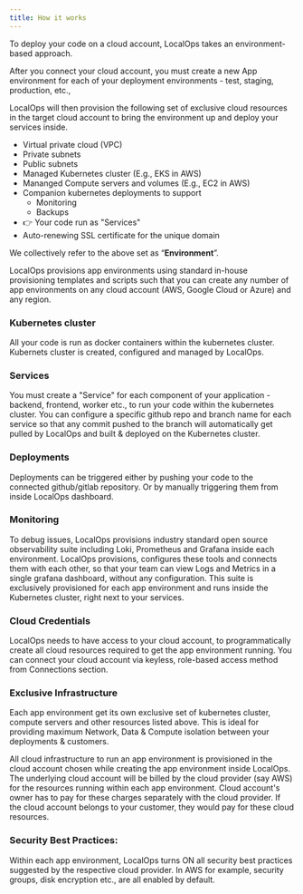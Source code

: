 ```yaml
---
title: How it works
---
```


To deploy your code on a cloud account, LocalOps takes an environment-based approach.

After you connect your cloud account, you must create a new App environment for each of your deployment environments -
test, staging, production, etc.,

LocalOps will then provision the following set of exclusive cloud resources in the target cloud account to bring the
environment up and deploy your services inside.

- Virtual private cloud (VPC)
- Private subnets
- Public subnets
- Managed Kubernetes cluster (E.g., EKS in AWS)
- Mananged Compute servers and volumes (E.g., EC2 in AWS)
- Companion kubernetes deployments to support
  - Monitoring
  - Backups
- 👉 Your code run as "Services"
- Auto-renewing SSL certificate for the unique domain

We collectively refer to the above set as “**Environment**”.

LocalOps provisions app environments using standard in-house provisioning templates and scripts such that you can create
any number of app environments on any cloud account (AWS, Google Cloud or Azure) and any region.

### Kubernetes cluster

All your code is run as docker containers within the kubernetes cluster. Kubernets cluster is created, configured and
managed by LocalOps.

### Services

You must create a "Service" for each component of your application - backend, frontend, worker etc., to run your code
within the kubernetes cluster. You can configure a specific github repo and branch name for each service so that any
commit pushed to the branch will automatically get pulled by LocalOps and built & deployed on the Kubernetes cluster.

### Deployments

Deployments can be triggered either by pushing your code to the connected github/gitlab repository. Or by manually
triggering them from inside LocalOps dashboard.

### Monitoring

To debug issues, LocalOps provisions industry standard open source observability suite including Loki, Prometheus and
Grafana inside each environment. LocalOps provisions, configures these tools and connects them with each other, so that
your team can view Logs and Metrics in a single grafana dashboard, without any configuration. This suite is exclusively
provisioned for each app environment and runs inside the Kubernetes cluster, right next to your services.

### Cloud Credentials

LocalOps needs to have access to your cloud account, to programmatically create all cloud resources required to get the
app environment running. You can connect your cloud account via keyless, role-based access method from Connections
section.

### Exclusive Infrastructure

Each app environment get its own exclusive set of kubernetes cluster, compute servers and other resources listed above.
This is ideal for providing maximum Network, Data & Compute isolation between your deployments & customers.

<Note>
All cloud infrastructure to run an app environment is provisioned in the cloud account chosen while creating the app
environment inside LocalOps. The underlying cloud account will be billed by the cloud provider (say AWS) for the
resources running within each app environment. Cloud account's owner has to pay for these charges separately with the
cloud provider. If the cloud account belongs to your customer, they would pay for these cloud resources.
</Note>

### Security Best Practices:

Within each app environment, LocalOps turns ON all security best practices suggested by the respective cloud provider.
In AWS for example, security groups, disk encryption etc., are all enabled by default.
